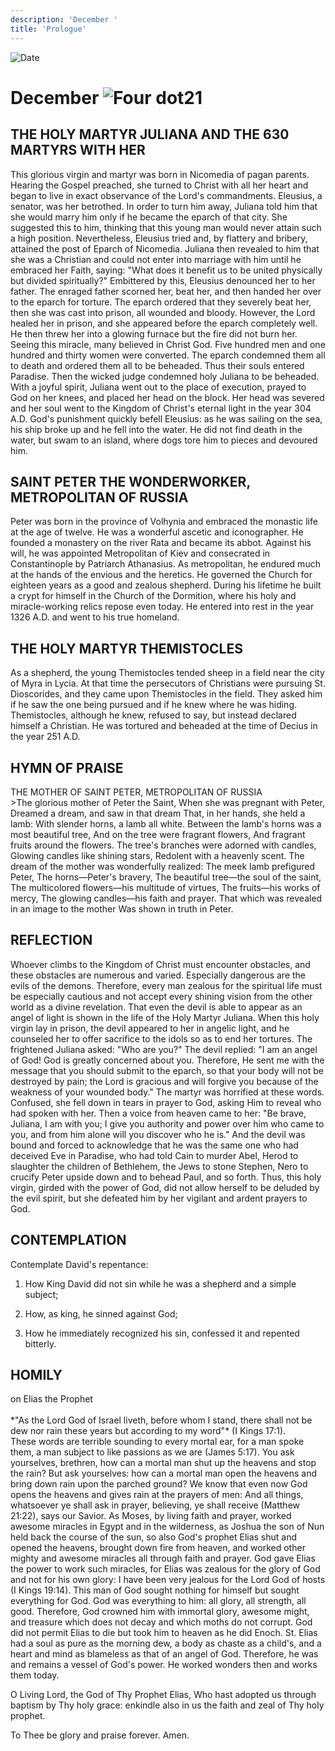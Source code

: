 ```yaml
---
description: 'December '
title: 'Prologue'
---
```


<RunningHead />
<Image src="/title-imprint.png" height={68} width={50} alt="Date" className="title-imprint"/>

# <div id="date">December <Image className="four-dot" src="/four-dot.png" height={15} width={15} alt="Four dot" />21</div>

## THE HOLY MARTYR JULIANA AND THE 630 MARTYRS WITH HER

This glorious virgin and martyr was born in Nicomedia of pagan parents. Hearing the Gospel preached, she turned to Christ with all her heart and began to live in exact observance of the Lord's commandments. Eleusius, a senator, was her betrothed. In order to turn him away, Juliana told him that she would marry him only if he became the eparch of that city. She suggested this to him, thinking that this young man would never attain such a high position. Nevertheless, Eleusius tried and, by flattery and bribery, attained the post of Eparch of Nicomedia. Juliana then revealed to him that she was a Christian and could not enter into marriage with him until he embraced her Faith, saying: "What does it benefit us to be united physically but divided spiritually?" Embittered by this, Eleusius denounced her to her father. The enraged father scorned her, beat her, and then handed her over to the eparch for torture. The eparch ordered that they severely beat her, then she was cast into prison, all wounded and bloody. However, the Lord healed her in prison, and she appeared before the eparch completely well. He then threw her into a glowing furnace but the fire did not burn her. Seeing this miracle, many believed in Christ God. Five hundred men and one hundred and thirty women were converted. The eparch condemned them all to death and ordered them all to be beheaded. Thus their souls entered Paradise. Then the wicked judge condemned holy Juliana to be beheaded. With a joyful spirit, Juliana went out to the place of execution, prayed to God on her knees, and placed her head on the block. Her head was severed and her soul went to the Kingdom of Christ's eternal light in the year 304 A.D. God's punishment quickly befell Eleusius: as he was sailing on the sea, his ship broke up and he fell into the water. He did not find death in the water, but swam to an island, where dogs tore him to pieces and devoured him.

## SAINT PETER THE WONDERWORKER,<br />METROPOLITAN OF RUSSIA

Peter was born in the province of Volhynia and embraced the monastic life at the age of twelve. He was a wonderful ascetic and iconographer. He founded a monastery on the river Rata and became its abbot. Against his will, he was appointed Metropolitan of Kiev and consecrated in Constantinople by Patriarch Athanasius. As metropolitan, he endured much at the hands of the envious and the heretics. He governed the Church for eighteen years as a good and zealous shepherd. During his lifetime he built a crypt for himself in the Church of the Dormition, where his holy and miracle-working relics repose even today. He entered into rest in the year 1326 A.D. and went to his true homeland.

## THE HOLY MARTYR THEMISTOCLES

As a shepherd, the young Themistocles tended sheep in a field near the city of Myra in Lycia. At that time the persecutors of Christians were pursuing St. Dioscorides, and they came upon Themistocles in the field. They asked him if he saw the one being pursued and if he knew where he was hiding. Themistocles, although he knew, refused to say, but instead declared himself a Christian. He was tortured and beheaded at the time of Decius in the year 251 A.D.


## HYMN OF PRAISE
<div style={{textAlign:'center', color:'crimson', fontWeight:'bold'}}>
THE MOTHER OF SAINT PETER, METROPOLITAN OF RUSSIA
</div>
>The glorious mother of Peter the Saint,  
When she was pregnant with Peter,  
Dreamed a dream, and saw in that dream  
That, in her hands, she held a lamb:  
With slender horns, a lamb all white.  
Between the lamb's horns was a most beautiful tree,  
And on the tree were fragrant flowers,  
And fragrant fruits around the flowers.  
The tree's branches were adorned with candles,  
Glowing candles like shining stars,  
Redolent with a heavenly scent.  
The dream of the mother was wonderfully realized:  
The meek lamb prefigured Peter,  
The horns—Peter's bravery,  
The beautiful tree—the soul of the saint,  
The multicolored flowers—his multitude of virtues,  
The fruits—his works of mercy,  
The glowing candles—his faith and prayer.  
That which was revealed in an image to the mother  
Was shown in truth in Peter.  


## REFLECTION

Whoever climbs to the Kingdom of Christ must encounter obstacles, and these obstacles are numerous and varied. Especially dangerous are the evils of the demons. Therefore, every man zealous for the spiritual life must be especially cautious and not accept every shining vision from the other world as a divine revelation. That even the devil is able to appear as an angel of light is shown in the life of the Holy Martyr Juliana. When this holy virgin lay in prison, the devil appeared to her in angelic light, and he counseled her to offer sacrifice to the idols so as to end her tortures. The frightened Juliana asked: "Who are you?" The devil replied: "I am an angel of God! God is greatly concerned about you. Therefore, He sent me with the message that you should submit to the eparch, so that your body will not be destroyed by pain; the Lord is gracious and will forgive you because of the weakness of your wounded body." The martyr was horrified at these words. Confused, she fell down in tears in prayer to God, asking Him to reveal who had spoken with her. Then a voice from heaven came to her: "Be brave, Juliana, I am with you; I give you authority and power over him who came to you, and from him alone will you discover who he is." And the devil was bound and forced to acknowledge that he was the same one who had deceived Eve in Paradise, who had told Cain to murder Abel, Herod to slaughter the children of Bethlehem, the Jews to stone Stephen, Nero to crucify Peter upside down and to behead Paul, and so forth. Thus, this holy virgin, girded with the power of God, did not allow herself to be deluded by the evil spirit, but she defeated him by her vigilant and ardent prayers to God.


## CONTEMPLATION

Contemplate David's repentance:

1. How King David did not sin while he was a shepherd and a simple subject;

2. How, as king, he sinned against God;

3. How he immediately recognized his sin, confessed it and repented bitterly.


## HOMILY
<div style={{textAlign:'center', color:'crimson', fontWeight:'bold'}}>
on Elias the Prophet
</div>
<br />
<div style={{textAlign:'right'}}>
*"As the Lord God of Israel liveth, before whom I stand, there shall not be dew nor rain these years but according to my word"* (I Kings 17:1).
</div>
These words are terrible sounding to every mortal ear, for a man spoke them, a man subject to like passions as we are (James 5:17). You ask yourselves, brethren, how can a mortal man shut up the heavens and stop the rain? But ask yourselves: how can a mortal man open the heavens and bring down rain upon the parched ground? We know that even now God opens the heavens and gives rain at the prayers of men: And all things, whatsoever ye shall ask in prayer, believing, ye shall receive (Matthew 21:22), says our Savior. As Moses, by living faith and prayer, worked awesome miracles in Egypt and in the wilderness, as Joshua the son of Nun held back the course of the sun, so also God's prophet Elias shut and opened the heavens, brought down fire from heaven, and worked other mighty and awesome miracles all through faith and prayer. God gave Elias the power to work such miracles, for Elias was zealous for the glory of God and not for his own glory: I have been very jealous for the Lord God of hosts (I Kings 19:14). This man of God sought nothing for himself but sought everything for God. God was everything to him: all glory, all strength, all good. Therefore, God crowned him with immortal glory, awesome might, and treasure which does not decay and which moths do not corrupt. God did not permit Elias to die but took him to heaven as he did Enoch. St. Elias had a soul as pure as the morning dew, a body as chaste as a child's, and a heart and mind as blameless as that of an angel of God. Therefore, he was and remains a vessel of God's power. He worked wonders then and works them today.

O Living Lord, the God of Thy Prophet Elias, Who hast adopted us through baptism by Thy holy grace: enkindle also in us the faith and zeal of Thy holy prophet.

To Thee be glory and praise forever. Amen.

